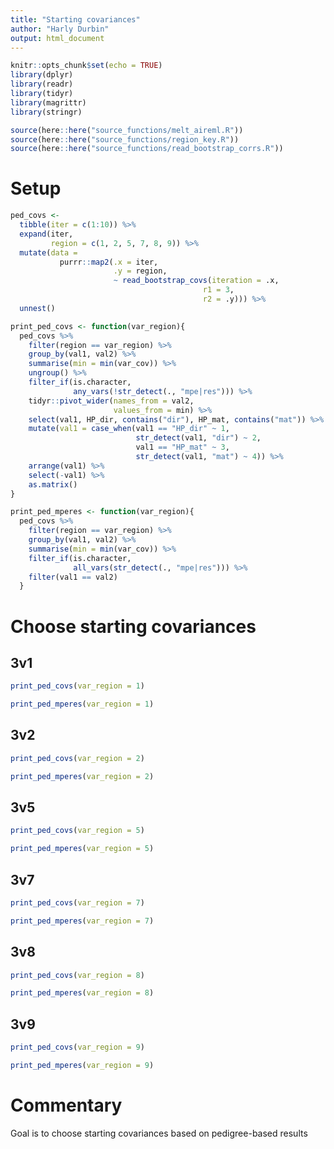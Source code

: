 ---
title: "Starting covariances"
author: "Harly Durbin"
output: html_document
---

```{r setup, include=FALSE}
knitr::opts_chunk$set(echo = TRUE)
library(dplyr)
library(readr)
library(tidyr)
library(magrittr)
library(stringr)

source(here::here("source_functions/melt_aireml.R"))
source(here::here("source_functions/region_key.R"))
source(here::here("source_functions/read_bootstrap_corrs.R"))
```

# Setup

```{r}
ped_covs <-
  tibble(iter = c(1:10)) %>% 
  expand(iter,
         region = c(1, 2, 5, 7, 8, 9)) %>% 
  mutate(data = 
           purrr::map2(.x = iter,
                       .y = region,
                       ~ read_bootstrap_covs(iteration = .x,
                                           r1 = 3,
                                           r2 = .y))) %>% 
  unnest()
```

```{r}

print_ped_covs <- function(var_region){
  ped_covs %>% 
    filter(region == var_region) %>% 
    group_by(val1, val2) %>% 
    summarise(min = min(var_cov)) %>%
    ungroup() %>% 
    filter_if(is.character, 
              any_vars(!str_detect(., "mpe|res"))) %>% 
    tidyr::pivot_wider(names_from = val2,
                       values_from = min) %>% 
    select(val1, HP_dir, contains("dir"), HP_mat, contains("mat")) %>% 
    mutate(val1 = case_when(val1 == "HP_dir" ~ 1,
                            str_detect(val1, "dir") ~ 2,
                            val1 == "HP_mat" ~ 3,
                            str_detect(val1, "mat") ~ 4)) %>% 
    arrange(val1) %>% 
    select(-val1) %>% 
    as.matrix()
}

```

```{r}
print_ped_mperes <- function(var_region){
  ped_covs %>% 
    filter(region == var_region) %>% 
    group_by(val1, val2) %>% 
    summarise(min = min(var_cov)) %>% 
    filter_if(is.character, 
              all_vars(str_detect(., "mpe|res"))) %>% 
    filter(val1 == val2)
  }
```


# Choose starting covariances

## 3v1

```{r}
print_ped_covs(var_region = 1)
```

```{r}
print_ped_mperes(var_region = 1)
```

## 3v2

```{r}
print_ped_covs(var_region = 2)
```

```{r}
print_ped_mperes(var_region = 2)
```

## 3v5

```{r}
print_ped_covs(var_region = 5)
```

```{r}
print_ped_mperes(var_region = 5)
```

## 3v7

```{r}
print_ped_covs(var_region = 7)
```

```{r}
print_ped_mperes(var_region = 7)
```

## 3v8

```{r}
print_ped_covs(var_region = 8)
```

```{r}
print_ped_mperes(var_region = 8)
```

## 3v9

```{r}
print_ped_covs(var_region = 9)
```

```{r}
print_ped_mperes(var_region = 9)
```

# Commentary

Goal is to choose starting covariances based on pedigree-based results